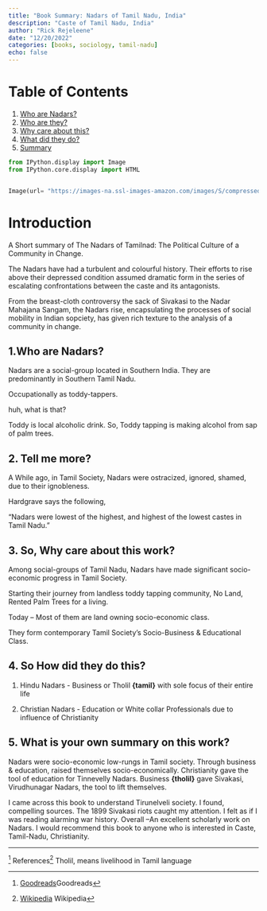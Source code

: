 ```yaml
---
title: "Book Summary: Nadars of Tamil Nadu, India"
description: "Caste of Tamil Nadu, India"
author: "Rick Rejeleene"
date: "12/20/2022"
categories: [books, sociology, tamil-nadu]
echo: false
---
```


# Table of Contents

1. [Who are Nadars?](#paragraph1)
2. [Who are they?](#paragraph1)
3. [Why care about this?](#paragraph3)
4. [What did they do?](#paragraph4)
5. [Summary](#paragraph5)



```python


from IPython.display import Image
from IPython.core.display import HTML 


Image(url= "https://images-na.ssl-images-amazon.com/images/S/compressed.photo.goodreads.com/books/1467119499i/30782303.jpg")

```

# Introduction 

A Short summary of The Nadars of Tamilnad: The Political Culture of a Community in Change.

The Nadars have had a turbulent and colourful history. Their efforts to rise above their depressed condition assumed dramatic form in the series of escalating confrontations between the caste and its antagonists. 

From the breast-cloth controversy the sack of Sivakasi to the Nadar Mahajana Sangam, the Nadars rise, encapsulating the processes of social mobility in Indian sopciety, has given rich texture to the analysis of a community in change.

## 1.Who are Nadars? <a name="paragraph1"></a>

Nadars are a social-group located in Southern India.
They are predominantly in Southern Tamil Nadu.

Occupationally as toddy-tappers.

huh, what is that?

Toddy is local alcoholic drink.
So, Toddy tapping is making alcohol from sap of palm trees.


## 2. Tell me more? <a name="paragraph2"></a>

A While ago, in Tamil Society, Nadars were ostracized, ignored, shamed, due to their ignobleness.

Hardgrave says the following,

"Nadars were lowest of the highest, and highest of the lowest castes in Tamil Nadu."

## 3. So, Why care about this work? <a name="paragraph3"></a>

Among social-groups of Tamil Nadu,
Nadars have made significant socio-economic progress in Tamil Society.

Starting their journey from landless toddy tapping community, No Land, Rented Palm Trees for a living.

Today -- Most of them are land owning socio-economic class.

They form contemporary Tamil Society's Socio-Business & Educational Class.


## 4. So How did they do this? <a name="paragraph4"></a>

1. Hindu Nadars - Business or Tholil **{tamil}** with sole focus of their entire life

2. Christian Nadars - Education or White collar Professionals due to influence of Christianity

## 5. What is your own summary on this work? <a name="paragraph5"></a>

Nadars were socio-economic low-rungs in Tamil society.
Through business & education, raised themselves socio-economically.
Christianity gave the tool of education for Tinnevelly Nadars.
Business  **{tholil}** gave Sivakasi, Virudhunagar Nadars, the tool to lift themselves.

I came across this book to understand Tirunelveli society.
I found, compelling sources. The 1899 Sivakasi riots caught my attention. I felt as if I was reading alarming war history. Overall --An excellent scholarly work on Nadars.
I would recommend this book to anyone who is interested in Caste, Tamil-Nadu, Christianity.

---
[^1] References[^2] Tholil, means livelihood in Tamil language

[^1]: [Goodreads](https://www.goodreads.com/book/show/30782303-nadars-of-tamilnadu)Goodreads
[^2]: [Wikipedia](https://wwww.wikipedia.org/wiki/Nadar_(caste)) Wikipedia
